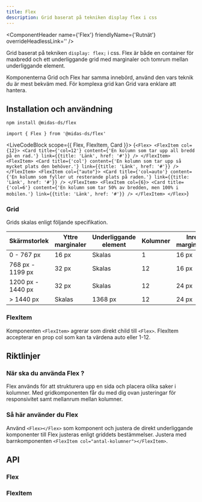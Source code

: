 ```yaml
---
title: Flex
description: Grid baserat på tekniken display flex i css
---
```



<ComponentHeader
  name={'Flex'}
  friendlyName={'Rutnät'}
  overrideHeadlessLink=''
/>

Grid baserat på tekniken `display: flex;` i css. Flex är både en container för maxbredd och ett underliggande grid med marginaler och tomrum mellan underliggande element.

Komponenterna Grid och Flex har samma innebörd, använd den vars teknik du är mest bekväm med. För komplexa grid kan Grid vara enklare att hantera.

## Installation och användning

```bash npm2yarn
npm install @midas-ds/flex
```

```tsx
import { Flex } from '@midas-ds/flex'
```

<LiveCodeBlock scope={{ Flex, FlexItem, Card }}>
  {`<Flex>
    <FlexItem col={12}>
        <Card title={'col=12'} content={'En kolumn som tar upp all bredd på en rad.'} link={{title: 'Länk', href: '#'}} />
    </FlexItem>
    <FlexItem>
        <Card title={'col'} content={'En kolumn som tar upp så mycket plats den behöver.'} link={{title: 'Länk', href: '#'}} />
    </FlexItem>
    <FlexItem col={"auto"}>
        <Card title={'col=auto'} content={'En kolumn som fyller ut resterande plats på raden.'} link={{title: 'Länk', href: '#'}} />
    </FlexItem>
    <FlexItem col={6}>
        <Card title={'col=6'} content={'En kolumn som tar 50% av bredden, men 100% i mobilen.'} link={{title: 'Länk', href: '#'}} />
    </FlexItem>
</Flex>`}
</LiveCodeBlock>

### Grid

Grids skalas enligt följande specifikation.

| Skärmstorlek      | Yttre marginaler | Underliggande element | Kolumner | Inre marginaler |
| ----------------- | ---------------- | --------------------- | -------- | --------------- |
| 0 - 767 px        | 16 px            | Skalas                | 1        | 16 px           |
| 768 px - 1199 px  | 32 px            | Skalas                | 12       | 16 px           |
| 1200 px - 1440 px | 32 px            | Skalas                | 12       | 24 px           |
| > 1440 px         | Skalas           | 1368 px               | 12       | 24 px           |

### FlexItem

Komponenten `<FlexItem>` agrerar som direkt child till `<Flex>`. FlexItem accepterar en prop col som kan ta värdena auto eller 1-12.

## Riktlinjer

### När ska du använda Flex ?

Flex används för att strukturera upp en sida och placera olika saker i kolumner. Med gridkomponenten får du med dig ovan justeringar för responsivitet samt mellanrum mellan kolumner.

### Så här använder du Flex

Använd `<Flex></Flex>` som komponent och justera de direkt underliggande komponenter till Flex justeras enligt griddets bestämmelser. Justera med barnkomponenten `<FlexItem col="antal-kolumner"></FlexItem>`.

## API

### Flex

<PropTable name='Flex' />

### FlexItem

<PropTable
  name='FlexItem'
  defaultOpen={false}
/>
